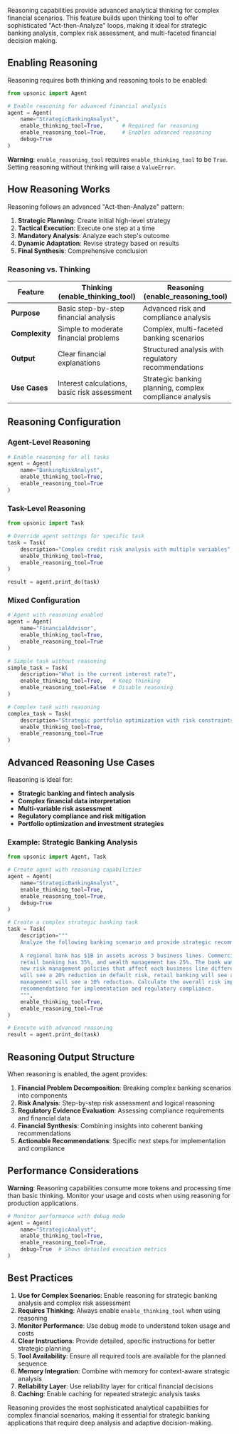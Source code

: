 
Reasoning capabilities provide advanced analytical thinking for complex financial scenarios. This feature builds upon thinking tool to offer sophisticated "Act-then-Analyze" loops, making it ideal for strategic banking analysis, complex risk assessment, and multi-faceted financial decision making.

## Enabling Reasoning

Reasoning requires both thinking and reasoning tools to be enabled:

```python
from upsonic import Agent

# Enable reasoning for advanced financial analysis
agent = Agent(
    name="StrategicBankingAnalyst",
    enable_thinking_tool=True,      # Required for reasoning
    enable_reasoning_tool=True,     # Enables advanced reasoning
    debug=True
)
```

**Warning**: `enable_reasoning_tool` requires `enable_thinking_tool` to be `True`. Setting reasoning without thinking will raise a `ValueError`.

## How Reasoning Works

Reasoning follows an advanced "Act-then-Analyze" pattern:

1. **Strategic Planning**: Create initial high-level strategy
2. **Tactical Execution**: Execute one step at a time
3. **Mandatory Analysis**: Analyze each step's outcome
4. **Dynamic Adaptation**: Revise strategy based on results
5. **Final Synthesis**: Comprehensive conclusion

### Reasoning vs. Thinking

| Feature        | Thinking (enable\_thinking\_tool)          | Reasoning (enable\_reasoning\_tool)                     |
| -------------- | -------------------------------------------- | ------------------------------------------------------- |
| **Purpose**    | Basic step-by-step financial analysis        | Advanced risk and compliance analysis                   |
| **Complexity** | Simple to moderate financial problems        | Complex, multi-faceted banking scenarios                |
| **Output**     | Clear financial explanations                 | Structured analysis with regulatory recommendations     |
| **Use Cases**  | Interest calculations, basic risk assessment | Strategic banking planning, complex compliance analysis |

## Reasoning Configuration

### Agent-Level Reasoning

```python
# Enable reasoning for all tasks
agent = Agent(
    name="BankingRiskAnalyst",
    enable_thinking_tool=True,
    enable_reasoning_tool=True
)
```

### Task-Level Reasoning

```python
from upsonic import Task

# Override agent settings for specific task
task = Task(
    description="Complex credit risk analysis with multiple variables",
    enable_thinking_tool=True,
    enable_reasoning_tool=True
)

result = agent.print_do(task)
```

### Mixed Configuration

```python
# Agent with reasoning enabled
agent = Agent(
    name="FinancialAdvisor",
    enable_thinking_tool=True,
    enable_reasoning_tool=True
)

# Simple task without reasoning
simple_task = Task(
    description="What is the current interest rate?",
    enable_thinking_tool=True,   # Keep thinking
    enable_reasoning_tool=False  # Disable reasoning
)

# Complex task with reasoning
complex_task = Task(
    description="Strategic portfolio optimization with risk constraints",
    enable_thinking_tool=True,
    enable_reasoning_tool=True
)
```

## Advanced Reasoning Use Cases

Reasoning is ideal for:

- **Strategic banking and fintech analysis**
- **Complex financial data interpretation**
- **Multi-variable risk assessment**
- **Regulatory compliance and risk mitigation**
- **Portfolio optimization and investment strategies**

### Example: Strategic Banking Analysis

```python
from upsonic import Agent, Task

# Create agent with reasoning capabilities
agent = Agent(
    name="StrategicBankingAnalyst",
    enable_thinking_tool=True,
    enable_reasoning_tool=True,
    debug=True
)

# Create a complex strategic banking task
task = Task(
    description="""
    Analyze the following banking scenario and provide strategic recommendations:
    
    A regional bank has $1B in assets across 3 business lines. Commercial lending has 40% of assets,
    retail banking has 35%, and wealth management has 25%. The bank wants to implement
    new risk management policies that affect each business line differently. Commercial lending
    will see a 20% reduction in default risk, retail banking will see a 15% reduction, and wealth
    management will see a 10% reduction. Calculate the overall risk impact and provide
    recommendations for implementation and regulatory compliance.
    """,
    enable_thinking_tool=True,
    enable_reasoning_tool=True
)

# Execute with advanced reasoning
result = agent.print_do(task)
```

## Reasoning Output Structure

When reasoning is enabled, the agent provides:

1. **Financial Problem Decomposition**: Breaking complex banking scenarios into components
2. **Risk Analysis**: Step-by-step risk assessment and logical reasoning
3. **Regulatory Evidence Evaluation**: Assessing compliance requirements and financial data
4. **Financial Synthesis**: Combining insights into coherent banking recommendations
5. **Actionable Recommendations**: Specific next steps for implementation and compliance

## Performance Considerations

**Warning**: Reasoning capabilities consume more tokens and processing time than basic thinking. Monitor your usage and costs when using reasoning for production applications.

```python
# Monitor performance with debug mode
agent = Agent(
    name="StrategicAnalyst",
    enable_thinking_tool=True,
    enable_reasoning_tool=True,
    debug=True  # Shows detailed execution metrics
)
```

## Best Practices

1. **Use for Complex Scenarios**: Enable reasoning for strategic banking analysis and complex risk assessment
2. **Requires Thinking**: Always enable `enable_thinking_tool` when using reasoning
3. **Monitor Performance**: Use debug mode to understand token usage and costs
4. **Clear Instructions**: Provide detailed, specific instructions for better strategic planning
5. **Tool Availability**: Ensure all required tools are available for the planned sequence
6. **Memory Integration**: Combine with memory for context-aware strategic analysis
7. **Reliability Layer**: Use reliability layer for critical financial decisions
8. **Caching**: Enable caching for repeated strategic analysis tasks

Reasoning provides the most sophisticated analytical capabilities for complex financial scenarios, making it essential for strategic banking applications that require deep analysis and adaptive decision-making.